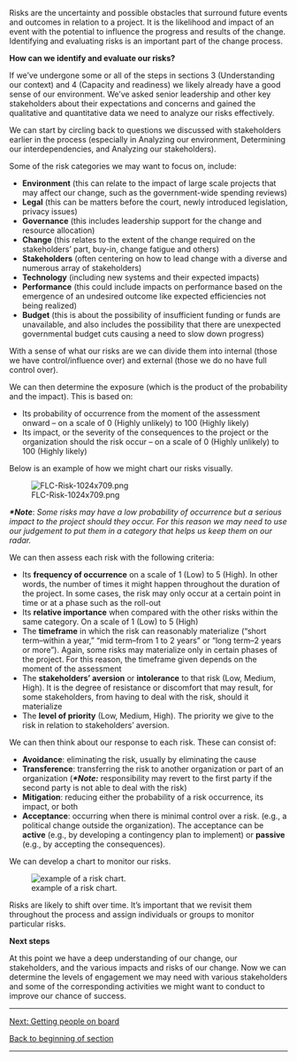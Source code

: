 Risks are the uncertainty and possible obstacles that surround future events and outcomes in relation to a project. It is the likelihood and impact of an event with the potential to influence the progress and results of the change. Identifying and evaluating risks is an important part of the change process.

'''How can we identify and evaluate our risks?'''

If we’ve undergone some or all of the steps in sections 3 (Understanding our context) and 4 (Capacity and readiness) we likely already have a good sense of our environment. We’ve asked senior leadership and other key stakeholders about their expectations and concerns and gained the qualitative and quantitative data we need to analyze our risks effectively.

We can start by circling back to questions we discussed with stakeholders earlier in the process (especially in Analyzing our environment, Determining our interdependencies, and Analyzing our stakeholders).

Some of the risk categories we may want to focus on, include:

* '''Environment''' (this can relate to the impact of large scale projects that may affect our change, such as the government-wide spending reviews)
* '''Legal''' (this can be matters before the court, newly introduced legislation, privacy issues)
* '''Governance''' (this includes leadership support for the change and resource allocation)
* '''Change''' (this relates to the extent of the change required on the stakeholders’ part, buy-in, change fatigue and others)
* '''Stakeholders''' (often centering on how to lead change with a diverse and numerous array of stakeholders)
* '''Technology''' (including new systems and their expected impacts)
* '''Performance''' (this could include impacts on performance based on the emergence of an undesired outcome like expected efficiencies not being realized)
* '''Budget''' (this is about the possibility of insufficient funding or funds are unavailable, and also includes the possibility that there are unexpected governmental budget cuts causing a need to slow down progress)

With a sense of what our risks are we can divide them into internal (those we have control/influence over) and external (those we do no have full control over).

We can then determine the exposure (which is the product of the probability and the impact). This is based on:

* Its probability of occurrence from the moment of the assessment onward – on a scale of 0 (Highly unlikely) to 100 (Highly likely)
* Its impact, or the severity of the consequences to the project or the organization should the risk occur – on a scale of 0 (Highly unlikely) to 100 (Highly likely)

Below is an example of how we might chart our risks visually.

[[File:FLC-Risk-1024x709.png]]

'''''*Note''''': ''Some risks may have a low probability of occurrence but a serious impact to the project should they occur. For this reason we may need to use our judgement to put them in a category that helps us keep them on our radar.''

We can then assess each risk with the following criteria:

* Its '''frequency of occurrence''' on a scale of 1 (Low) to 5 (High). In other words, the number of times it might happen throughout the duration of the project. In some cases, the risk may only occur at a certain point in time or at a phase such as the roll-out
* Its '''relative importance''' when compared with the other risks within the same category. On a scale of 1 (Low) to 5 (High)
* The '''timeframe''' in which the risk can reasonably materialize (“short term–within a year,” “mid term–from 1 to 2 years” or “long term–2 years or more”). Again, some risks may materialize only in certain phases of the project. For this reason, the timeframe given depends on the moment of the assessment
* The '''stakeholders’ aversion''' or '''intolerance''' to that risk (Low, Medium, High). It is the degree of resistance or discomfort that may result, for some stakeholders, from having to deal with the risk, should it materialize
* The '''level of priority''' (Low, Medium, High). The priority we give to the risk in relation to stakeholders’ aversion.

We can then think about our response to each risk. These can consist of:

* '''Avoidance''': eliminating the risk, usually by eliminating the cause
* '''Transference''': transferring the risk to another organization or part of an organization ('''''*Note:''''' responsibility may revert to the first party if the second party is not able to deal with the risk)
* '''Mitigation''': reducing either the probability of a risk occurrence, its impact, or both
* '''Acceptance''': occurring when there is minimal control over a risk. (e.g., a political change outside the organization). The acceptance can be '''active''' (e.g., by developing a contingency plan to implement) or '''passive''' (e.g., by accepting the consequences).

We can develop a chart to monitor our risks.

<div class="figure">

[[File:FLC-Risks-chart-1024x366.png|example of a risk chart.]]

</div>
Risks are likely to shift over time. It’s important that we revisit them throughout the process and assign individuals or groups to monitor particular risks.

'''Next steps'''

At this point we have a deep understanding of our change, our stakeholders, and the various impacts and risks of our change. Now we can determine the levels of engagement we may need with various stakeholders and some of the corresponding activities we might want to conduct to improve our chance of success.


-----

[https://articles.alpha.canada.ca/framework-for-leading-change/getting-people-on-board/ Next: Getting people on board]

[https://articles.alpha.canada.ca/framework-for-leading-change/capacity-readiness-and-impact/ Back to beginning of section]


-----
